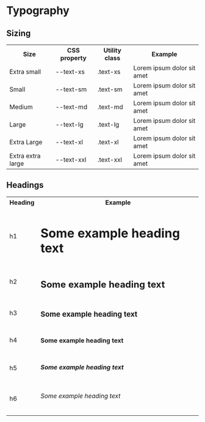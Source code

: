 
<style>{`
  .display-table {
    text-align: start;
    border-collapse: collapse;
  }

  .display-table th {
    font-weight: var(--font-weight-bold);
  }

  .display-table td {
    font-weight: var(--font-weight-normal);
  }

  .display-table td, .display-table th {
    padding: 10px;
    border: 1px solid black;
  }
`}</style>

<Meta title="Design fundamentals/Typography" />

<h1>Typography</h1>

<h2>Sizing</h2>
<Preview>
  <table class="display-table">
    <tr>
      <th>Size</th>
      <th>CSS property</th>
      <th>Utility class</th>
      <th>Example</th>
    </tr>
    <tr>
      <td>Extra small</td>
      <td>--text-xs</td>
      <td>.text-xs</td>
      <td class="text-xs">Lorem ipsum dolor sit amet</td>
    </tr>
    <tr>
      <td>Small</td>
      <td>--text-sm</td>
      <td>.text-sm</td>
      <td class="text-sm">Lorem ipsum dolor sit amet</td>
    </tr>
    <tr>
      <td>Medium</td>
      <td>--text-md</td>
      <td>.text-md</td>
      <td class="text-md">Lorem ipsum dolor sit amet</td>
    </tr>
    <tr>
      <td>Large</td>
      <td>--text-lg</td>
      <td>.text-lg</td>
      <td class="text-lg">Lorem ipsum dolor sit amet</td>
    </tr>
    <tr>
      <td>Extra Large</td>
      <td>--text-xl</td>
      <td>.text-xl</td>
      <td class="text-xl">Lorem ipsum dolor sit amet</td>
    </tr>
    <tr>
      <td>Extra extra large</td>
      <td>--text-xxl</td>
      <td>.text-xxl</td>
      <td class="text-xxl">Lorem ipsum dolor sit amet</td>
    </tr>
  </table>
</Preview>

<h2>Headings</h2>
<Preview>
  <table class="display-table">
    <tr>
      <th>Heading</th>
      <th>Example</th>
    </tr>
    <tr>
      <td>h1</td>
      <td><h1>Some example heading text</h1></td>
    </tr>
    <tr>
      <td>h2</td>
      <td><h2>Some example heading text</h2></td>
    </tr>
    <tr>
      <td>h3</td>
      <td><h3>Some example heading text</h3></td>
    </tr>
    <tr>
      <td>h4</td>
      <td><h4>Some example heading text</h4></td>
    </tr>
    <tr>
      <td>h5</td>
      <td><h5>Some example heading text</h5></td>
    </tr>
    <tr>
      <td>h6</td>
      <td><h6>Some example heading text</h6></td>
    </tr>
  </table>
</Preview>